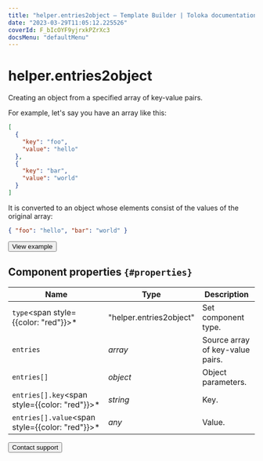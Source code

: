 ```yaml
---
title: "helper.entries2object — Template Builder | Toloka documentation"
date: "2023-03-29T11:05:12.225526"
coverId: F_bIcOYF9yjrxkPZrXc3
docsMenu: "defaultMenu"
---
```


# helper.entries2object

Creating an object from a specified array of key-value pairs.

For example, let's say you have an array like this:

```json
[
  {
    "key": "foo",
    "value": "hello"
  },
  {
    "key": "bar",
    "value": "world"
  }
]
```

It is converted to an object whose elements consist of the values of the original array:

```json
{ "foo": "hello", "bar": "world" }
```

<Button themeColor="light" view="default" size="l" type="link" url="https://ya.cc/t/wf2xSzVO3twkui">View example</Button>

## Component properties `{#properties}`

**Name** | **Type** | **Description**
----- | ----- | -----
`type`<span style={{color: "red"}}>\*</span> | "helper.entries2object" | Set component type.
`entries` | _array_ | Source array of key-value pairs.
`entries[]` | _object_ | Object parameters.
`entries[].key`<span style={{color: "red"}}>\*</span> | _string_ | Key.
`entries[].value`<span style={{color: "red"}}>\*</span> | _any_ | Value.

<Button themeColor="light" view="default" size="l" type="link" url="/docs/guide/troubleshooting/support?form-source=template-builder-reference-helper-entries2object">Contact support</Button>